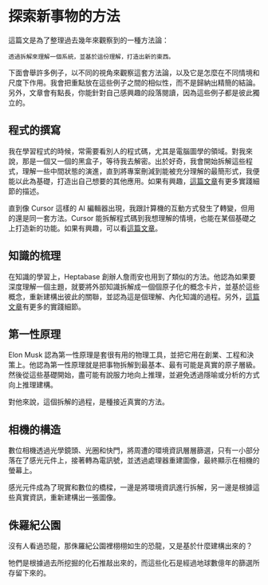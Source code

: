 # 探索新事物的方法

這篇文是為了整理過去幾年來觀察到的一種方法論：
```
透過拆解來理解一個系統，並基於這份理解，打造出新的東西。
```

下面會舉許多例子，以不同的視角來觀察這套方法論，以及它是怎麼在不同情境和尺度下作用。我會把重點放在這些例子之間的相似性，而不是歸納出精簡的結論。另外，文章會有點長，你能針對自己感興趣的段落閱讀，因為這些例子都是彼此獨立的。

## 程式的撰寫

我在學習程式的時候，常需要看別人的程式碼，尤其是電腦圖學的領域。對我來說，那是一個又一個的黑盒子，等待我去解密。出於好奇，我會開始拆解這些程式，理解一些中間狀態的演進，直到將專案刪減到能被充分理解的最簡形式，我便能以此為基礎，打造出自己想要的其他應用。如果有興趣，[這篇文章](https://yao-hsiao.vercel.app/explore)有更多實踐細節的描述。

直到像 Cursor 這樣的 AI 編輯器出現，我跟計算機的互動方式發生了轉變，但用的還是同一套方法。Cursor 能拆解程式碼到我想理解的情境，也能在某個基礎之上打造新的功能。如果有興趣，可以看[這篇文章](https://yao-hsiao.vercel.app/cursor)。

## 知識的梳理

在知識的學習上，Heptabase 創辦人詹雨安也用到了類似的方法。他認為如果要深度理解一個主題，就要將外部知識拆解成一個個原子化的概念卡片，並基於這些概念，重新建構出彼此的關聯，並認為這是個理解、內化知識的過程。另外，[這篇文章](https://wiki.heptabase.com/the-best-way-to-acquire-knowledge-from-readings)有更多的實踐細節。

## 第一性原理

Elon Musk 認為第一性原理是套很有用的物理工具，並把它用在創業、工程和決策上。他認為第一性原理就是把事物拆解到最基本、最有可能是真實的原子層級。然後從這些基礎開始，盡可能有說服力地向上推理，並避免透過隱喻或分析的方式向上推理建構。

對他來說，這個拆解的過程，是種接近真實的方法。

## 相機的構造

數位相機透過光學鏡頭、光圈和快門，將周遭的環境資訊層層篩選，只有一小部分落在了感光元件上，接著轉為電訊號，並透過處理器重建圖像，最終顯示在相機的螢幕上。

感光元件成為了現實和數位的橋樑，一邊是將環境資訊進行拆解，另一邊是根據這些真實資訊，重新建構出一張圖像。

## 侏羅紀公園

沒有人看過恐龍，那侏羅紀公園裡栩栩如生的恐龍，又是基於什麼建構出來的？

牠們是根據過去所挖掘的化石推敲出來的，而這些化石是經過地球數億年的篩選所存留下來的。

